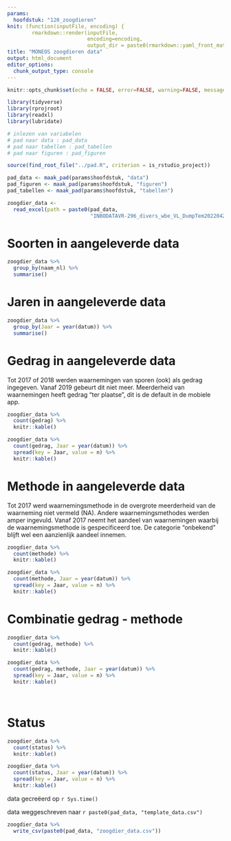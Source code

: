 ```yaml
---
params:
  hoofdstuk: "120_zoogdieren"
knit: (function(inputFile, encoding) {
        rmarkdown::render(inputFile,
                          encoding=encoding,
                          output_dir = paste0(rmarkdown::yaml_front_matter(inputFile)$params$hoofdstuk, "/output"))})
title: "MONEOS zoogdieren data"
output: html_document
editor_options: 
  chunk_output_type: console
---
```



```r

knitr::opts_chunk$set(echo = FALSE, error=FALSE, warning=FALSE, message=FALSE, cache=FALSE)

```


```r

library(tidyverse)
library(rprojroot)
library(readxl)
library(lubridate)

```


```r

# inlezen van variabelen
# pad naar data : pad_data
# pad naar tabellen : pad_tabellen
# pad naar figuren : pad_figuren

source(find_root_file("../pad.R", criterion = is_rstudio_project))

pad_data <- maak_pad(params$hoofdstuk, "data")
pad_figuren <- maak_pad(params$hoofdstuk, "figuren")
pad_tabellen <- maak_pad(params$hoofdstuk, "tabellen")

```


```r
zoogdier_data <- 
  read_excel(path = paste0(pad_data, 
                           "INBODATAVR-296_divers_wbe_VL_DumpTem20220424 (1).xlsx"))
```


# Soorten in aangeleverde data

```r
zoogdier_data %>% 
  group_by(naam_nl) %>% 
  summarise()
```


# Jaren in aangeleverde data

```r
zoogdier_data %>% 
  group_by(Jaar = year(datum)) %>% 
  summarise()
```

# Gedrag in aangeleverde data

Tot 2017 of 2018 werden waarnemingen van sporen (ook) als gedrag ingegeven. Vanaf 2019 gebeurt dit niet meer.
Meerderheid van waarnemingen heeft gedrag "ter plaatse", dit is de default in de mobiele app.

```r
zoogdier_data %>% 
  count(gedrag) %>% 
  knitr::kable()
```

```r
zoogdier_data %>% 
  count(gedrag, Jaar = year(datum)) %>% 
  spread(key = Jaar, value = n) %>% 
  knitr::kable()
```

# Methode in aangeleverde data

Tot 2017 werd waarnemingsmethode in de overgrote meerderheid van de waarneming niet vermeld (NA). Andere waarnemingsmethodes werden amper ingevuld. Vanaf 2017 neemt het aandeel van waarnemingen waarbij de waarnemingsmethode is gespecificeerd toe. De categorie "onbekend" blijft wel een aanzienlijk aandeel innemen.

```r
zoogdier_data %>% 
  count(methode) %>% 
  knitr::kable()
```

```r
zoogdier_data %>% 
  count(methode, Jaar = year(datum)) %>% 
  spread(key = Jaar, value = n) %>% 
  knitr::kable()
```

# Combinatie gedrag - methode

```r
zoogdier_data %>% 
  count(gedrag, methode) %>% 
  knitr::kable()
```

```r
zoogdier_data %>% 
  count(gedrag, methode, Jaar = year(datum)) %>% 
  spread(key = Jaar, value = n) %>% 
  knitr::kable()
```
<br/>

# Status 

```r
zoogdier_data %>% 
  count(status) %>% 
  knitr::kable()
```

```r
zoogdier_data %>% 
  count(status, Jaar = year(datum)) %>% 
  spread(key = Jaar, value = n) %>% 
  knitr::kable()
```


data gecreëerd op `r Sys.time()`

data weggeschreven naar `r paste0(pad_data, "template_data.csv")`


```r

zoogdier_data %>% 
  write_csv(paste0(pad_data, "zoogdier_data.csv"))

```




